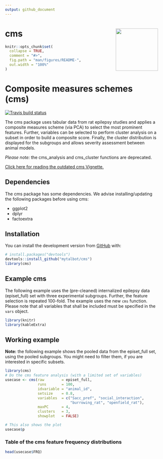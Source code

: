 ```yaml
---
output: github_document
---
```


<!-- README.md is generated from README.Rmd. Please edit that file -->

# cms <img src="https://talbotsr.com/cms/logo.png" align="right" height="139" />
  
```r
knitr::opts_chunk$set(
  collapse = TRUE,
  comment = "#>",
  fig.path = "man/figures/README-",
  out.width = "100%"
)
```
# Composite measures schemes (cms)

<!-- badges: start -->
[![Travis build status](https://travis-ci.org/mytalbot/cms.svg?branch=master)](https://travis-ci.org/r-lib/usethis)
<!-- badges: end -->

The cms package uses tabular data from rat epilepsy studies and applies a composite measures scheme (via PCA) to select the most prominent features. Further, variables can be selected to perform cluster analysis on a subset in order to build a composite score. Finally, the cluster distribution is displayed for the subgroups and allows severity assessment between animal models.

*Please note:* the cms_analysis and cms_cluster functions are deprecated.

[Click here for reading the outdated cms Vignette.](http://talbotsr.com/cms/articles/cms.html)

## Dependencies
The cms package has some dependencies. We advise installing/updating the following packages before using cms:  

* ggplot2
* dplyr
* factoextra

## Installation
You can install the development version from [GitHub](https://github.com/) with:
  
``` r
# install.packages("devtools")
devtools::install_github("mytalbot/cms")
library(cms)
```

## Example cms
The following example uses the (pre-cleaned) internalized epilepsy data 
(episet_full) set with three experimental subgroups. Further, the feature 
selection is repeated 100-fold. The example uses the new `cms` function. Please
note that all variables that shall be included must be specified in the `vars`
object.

```r
library(knitr)
library(kableExtra)
```


## Working example
**Note:** the following example shows the pooled data from the episet_full set,
using the pooled subgroups. You might need to filter them, if you are interested
in specific subsets.

```r
library(cms)
# Do the cms feature analysis (with a limited set of variables)
usecase <- cms(raw        = episet_full,
               runs       = 100,
               idvariable = "animal_id",
               setsize    = 0.8,
               variables  = c("Sacc_pref", "social_interaction", 
                              "burrowing_rat", "openfield_rat"),
               maxPC      = 4,
               clusters   = 3, 
               showplot   = FALSE)

# This also shows the plot
usecase$p
```


### Table of the cms feature frequency distributions
```r
head(usecase$FRQ)
```





